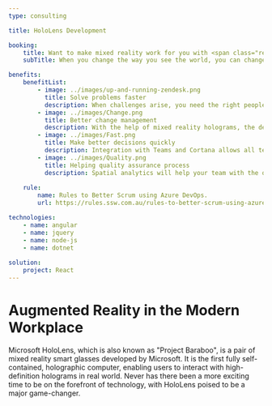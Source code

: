```yaml
---
type: consulting

title: HoloLens Development

booking:
    title: Want to make mixed reality work for you with <span class="red">HoloLens</span>?
    subTitle: When you change the way you see the world, you can change the world you see

benefits:
    benefitList:
        - image: ../images/up-and-running-zendesk.png
          title: Solve problems faster
          description: When challenges arise, you need the right people with the right expertise. Integrated with Microsoft Remote Assist, HoloLens allows you to connect your team members across devices quickly and start to work on the problem even they are a world apart. 
        - image: ../images/Change.png
          title: Better change management
          description: With the help of mixed reality holograms, the developers can pre-optimized their workflows and see how the changes will affect their actual working environment in advance.
        - image: ../images/Fast.png
          title: Make better decisions quickly
          description: Integration with Teams and Cortana allows all team members to make quick, in-context decisions that speed up production. No matter how fast the team is moving, they can deliver the highest quality products every single time.
        - image: ../images/Quality.png
          title: Helping quality assurance process
          description: Spatial analytics will help your team with the quality assurance process. With HoloLens, you can store time-stamped information and photos about your work orders for future reference easily.
        
    rule:
        name: Rules to Better Scrum using Azure DevOps.
        url: https://rules.ssw.com.au/rules-to-better-scrum-using-azure-devops

technologies:
    - name: angular
    - name: jquery
    - name: node-js
    - name: dotnet 
    
solution:
    project: React
---
```


# Augmented Reality in the Modern Workplace

Microsoft HoloLens, which is also known as "Project Baraboo", is a pair of mixed reality smart glasses developed by Microsoft. It is the first fully self-contained, holographic computer, enabling users to interact with high-definition holograms in real world. Never has there been a more exciting time to be on the forefront of technology, with HoloLens poised to be a major game-changer.

                